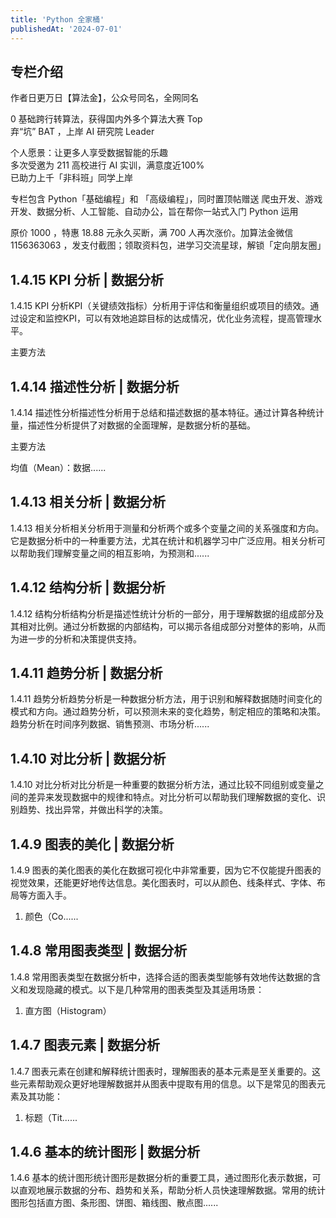 ```yaml
---
title: 'Python 全家桶'
publishedAt: '2024-07-01'
---
```


## 专栏介绍

作者日更万日【算法金】，公众号同名，全网同名  
  
0 基础跨行转算法，获得国内外多个算法大赛 Top  
弃“坑” BAT ，上岸 AI 研究院 Leader  
  
个人愿景：让更多人享受数据智能的乐趣  
多次受邀为 211 高校进行 AI 实训，满意度近100%  
已助力上千「非科班」同学上岸  
  
专栏包含 Python「基础编程」和 「高级编程」，同时置顶帖赠送 爬虫开发、游戏开发、数据分析、人工智能、自动办公，旨在帮你一站式入门 Python 运用  
  
原价 1000 ，特惠 18.88 元永久买断，满 700 人再次涨价。加算法金微信 1156363063 ，发支付截图；领取资料包，进学习交流星球，解锁「定向朋友圈」

## 1.4.15 KPI 分析 | 数据分析
1.4.15 KPI 分析KPI（关键绩效指标）分析用于评估和衡量组织或项目的绩效。通过设定和监控KPI，可以有效地追踪目标的达成情况，优化业务流程，提高管理水平。

主要方法

## 1.4.14 描述性分析 | 数据分析
1.4.14 描述性分析描述性分析用于总结和描述数据的基本特征。通过计算各种统计量，描述性分析提供了对数据的全面理解，是数据分析的基础。

主要方法

均值（Mean）：数据......

## 1.4.13 相关分析 | 数据分析
1.4.13 相关分析相关分析用于测量和分析两个或多个变量之间的关系强度和方向。它是数据分析中的一种重要方法，尤其在统计和机器学习中广泛应用。相关分析可以帮助我们理解变量之间的相互影响，为预测和......

## 1.4.12 结构分析 | 数据分析
1.4.12 结构分析结构分析是描述性统计分析的一部分，用于理解数据的组成部分及其相对比例。通过分析数据的内部结构，可以揭示各组成部分对整体的影响，从而为进一步的分析和决策提供支持。

## 1.4.11 趋势分析 | 数据分析
1.4.11 趋势分析趋势分析是一种数据分析方法，用于识别和解释数据随时间变化的模式和方向。通过趋势分析，可以预测未来的变化趋势，制定相应的策略和决策。趋势分析在时间序列数据、销售预测、市场分析......

## 1.4.10 对比分析 | 数据分析
1.4.10 对比分析对比分析是一种重要的数据分析方法，通过比较不同组别或变量之间的差异来发现数据中的规律和特点。对比分析可以帮助我们理解数据的变化、识别趋势、找出异常，并做出科学的决策。

## 1.4.9 图表的美化 | 数据分析
1.4.9 图表的美化图表的美化在数据可视化中非常重要，因为它不仅能提升图表的视觉效果，还能更好地传达信息。美化图表时，可以从颜色、线条样式、字体、布局等方面入手。

1. 颜色（Co......

## 1.4.8 常用图表类型 | 数据分析
1.4.8 常用图表类型在数据分析中，选择合适的图表类型能够有效地传达数据的含义和发现隐藏的模式。以下是几种常用的图表类型及其适用场景：

1. 直方图（Histogram）

## 1.4.7 图表元素 | 数据分析
1.4.7 图表元素在创建和解释统计图表时，理解图表的基本元素是至关重要的。这些元素帮助观众更好地理解数据并从图表中提取有用的信息。以下是常见的图表元素及其功能：

1. 标题（Tit......

## 1.4.6 基本的统计图形 | 数据分析
1.4.6 基本的统计图形统计图形是数据分析的重要工具，通过图形化表示数据，可以直观地展示数据的分布、趋势和关系，帮助分析人员快速理解数据。常用的统计图形包括直方图、条形图、饼图、箱线图、散点图......

